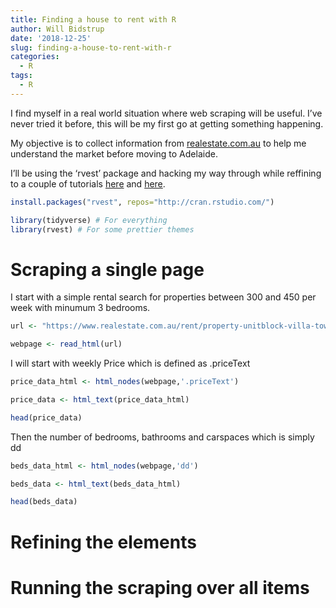 ```yaml
---
title: Finding a house to rent with R
author: Will Bidstrup
date: '2018-12-25'
slug: finding-a-house-to-rent-with-r
categories:
  - R
tags:
  - R
---
```


I find myself in a real world situation where web scraping will be useful. I've never tried it before, this will be my first go at getting something happening.  

My objective is to collect information from [realestate.com.au](https://www.realestate.com.au/rent/) to help me understand the market before moving to Adelaide.  

I'll be using the 'rvest' package and hacking my way through while reffining to a couple of tutorials [here](https://www.analyticsvidhya.com/blog/2017/03/beginners-guide-on-web-scraping-in-r-using-rvest-with-hands-on-knowledge/) and [here](https://www.datacamp.com/community/tutorials/r-web-scraping-rvest).  

```r
install.packages("rvest", repos="http://cran.rstudio.com/")

```


```r
library(tidyverse) # For everything
library(rvest) # For some prettier themes
```


# Scraping a single page

I start with a simple rental search for properties between 300 and 450 per week with minumum 3 bedrooms.  

```r
url <- "https://www.realestate.com.au/rent/property-unitblock-villa-townhouse-unit+apartment-house-with-3-bedrooms-between-300-450-in-adelaide,+sa+5000/list-1"
```


```r
webpage <- read_html(url)
```

I will start with weekly Price which is defined as .priceText

```r
price_data_html <- html_nodes(webpage,'.priceText')

price_data <- html_text(price_data_html)

head(price_data)
```

Then the number of bedrooms, bathrooms and carspaces which is simply dd


```r
beds_data_html <- html_nodes(webpage,'dd')

beds_data <- html_text(beds_data_html)

head(beds_data)
```


# Refining the elements




# Running the scraping over all items